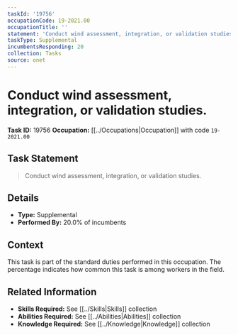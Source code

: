 ```yaml
---
taskId: '19756'
occupationCode: 19-2021.00
occupationTitle: ''
statement: 'Conduct wind assessment, integration, or validation studies.'
taskType: Supplemental
incumbentsResponding: 20
collection: Tasks
source: onet
---
```

# Conduct wind assessment, integration, or validation studies.

**Task ID:** 19756
**Occupation:** [[../Occupations|Occupation]] with code `19-2021.00`

## Task Statement

> Conduct wind assessment, integration, or validation studies.

## Details

- **Type:** Supplemental
- **Performed By:** 20.0% of incumbents

## Context

This task is part of the standard duties performed in this occupation. The percentage indicates how common this task is among workers in the field.

## Related Information

- **Skills Required:** See [[../Skills|Skills]] collection
- **Abilities Required:** See [[../Abilities|Abilities]] collection
- **Knowledge Required:** See [[../Knowledge|Knowledge]] collection

